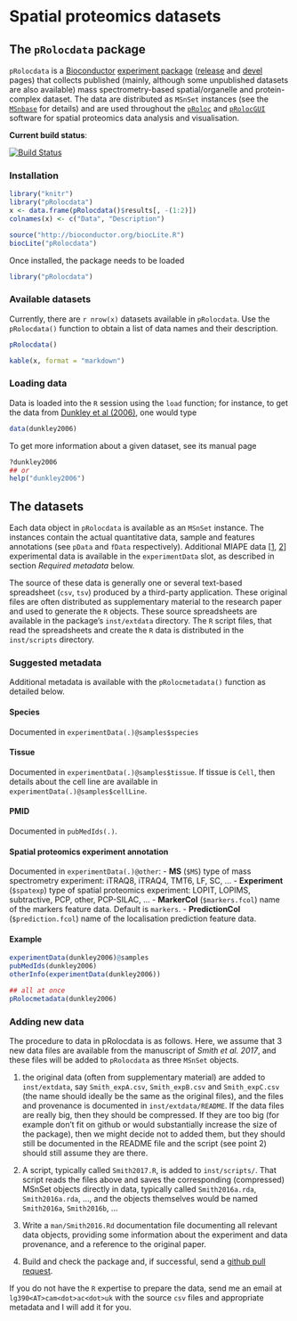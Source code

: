 Spatial proteomics datasets
============================

## The `pRolocdata` package

`pRolocdata` is a [Bioconductor](http://bioconductor.org/)
[experiment package](http://bioconductor.org/packages/release/BiocViews.html#___ExperimentData)
([release](http://bioconductor.org/packages/release/data/experiment/html/pRolocdata.html)
and
[devel](http://bioconductor.org/packages/devel/data/experiment/html/pRolocdata.html)
pages) that collects published (mainly, although some unpublished
datasets are also available) mass spectrometry-based spatial/organelle
and protein-complex dataset. The data are distributed as `MSnSet`
instances (see the
[`MSnbase`](http://www.bioconductor.org/packages/release/bioc/html/MSnbase.html)
for details) and are used throughout the
[`pRoloc`](http://bioconductor.org/packages/release/data/experiment/html/pRolocdata.html)
and
[`pRolocGUI`](http://bioconductor.org/packages/devel/bioc/html/pRolocGUI.html)
software for spatial proteomics data analysis and visualisation.

**Current build status**:

[![Build Status](https://travis-ci.org/lgatto/pRolocdata.svg?branch=master)](https://travis-ci.org/lgatto/pRolocdata)

### Installation

```r
library("knitr")
library("pRolocdata")
x <- data.frame(pRolocdata()$results[, -(1:2)])
colnames(x) <- c("Data", "Description")
```

```r
source("http://bioconductor.org/biocLite.R")
biocLite("pRolocdata")
```

Once installed, the package needs to be loaded

```r
library("pRolocdata")
```

### Available datasets

Currently, there are `r nrow(x)` datasets available in
`pRolocdata`. Use the `pRolocdata()` function to obtain a list of data
names and their description.

```r
pRolocdata()
```

```r
kable(x, format = "markdown")
```

### Loading data

Data is loaded into the `R` session using the `load` function; for
instance, to get the data from
[Dunkley et al (2006)](http://www.pnas.org/content/103/17/6518.abstract),
one would type

```r
data(dunkley2006)
```

To get more information about a given dataset, see its manual page

```r
?dunkley2006
## or
help("dunkley2006")
```

## The datasets

Each data object in `pRolocdata` is available as an `MSnSet`
instance. The instances contain the actual quantitative data, sample
and features annotations (see `pData` and `fData`
respectively). Additional MIAPE data
[[1](https://en.wikipedia.org/wiki/Minimum_Information_About_a_Proteomics_Experiment),
[2](http://www.nature.com/nbt/journal/v25/n8/abs/nbt1329.html)]
experimental data is available in the `experimentData` slot, as
described in section *Required metadata* below.

The source of these data is generally one or several text-based
spreadsheet (`csv`, `tsv`) produced by a third-party
application. These original files are often distributed as
supplementary material to the research paper and used to generate the
`R` objects. These source spreadsheets are available in the package's
`inst/extdata` directory. The `R` script files, that read the
spreadsheets and create the `R` data is distributed in the
`inst/scripts` directory.

### Suggested metadata

Additional metadata is available with the `pRolocmetadata()` function
as detailed below.

#### Species
Documented in `experimentData(.)@samples$species`

#### Tissue

Documented in `experimentData(.)@samples$tissue`. If tissue is `Cell`,
then details about the cell line are available in
`experimentData(.)@samples$cellLine`.

#### PMID
Documented in `pubMedIds(.)`.

#### Spatial proteomics experiment annotation

Documented in `experimentData(.)@other`:
  - **MS** (`$MS`) type of mass spectrometry experiment: iTRAQ8,
	iTRAQ4, TMT6, LF, SC, ...
  - **Experiment** (`$spatexp`) type of spatial proteomics
	experiment: LOPIT, LOPIMS, subtractive, PCP, other, PCP-SILAC,
	...
  - **MarkerCol** (`$markers.fcol`) name of the markers feature
	data. Default is `markers`.
  - **PredictionCol** (`$prediction.fcol`) name of the localisation
	prediction feature data.

#### Example

```r
experimentData(dunkley2006)@samples
pubMedIds(dunkley2006)
otherInfo(experimentData(dunkley2006))

## all at once
pRolocmetadata(dunkley2006)
```

### Adding new data

The procedure to data in pRolocdata is as follows. Here, we assume
that 3 new data files are available from the manuscript of *Smith et
al. 2017*, and these files will be added to `pRolocdata` as three
`MSnSet` objects.


1. the original data (often from supplementary material) are added to
   `inst/extdata`, say `Smith_expA.csv`, `Smith_expB.csv` and
   `Smith_expC.csv` (the name should ideally be the same as the
   original files), and the files and provenance is documented in
   `inst/extdata/README`. If the data files are really big, then they
   should be compressed. If they are too big (for example don't fit on
   github or would substantially increase the size of the package),
   then we might decide not to added them, but they should still be
   documented in the README file and the script (see point 2) should
   still assume they are there.

2. A script, typically called `Smith2017.R`, is added to
   `inst/scripts/`. That script reads the files above and saves the
   corresponding (compressed) MSnSet objects directly in data,
   typically called `Smith2016a.rda`, `Smith2016a.rda`, ..., and the
   objects themselves would be named `Smith2016a`, `Smith2016b`, ...

3. Write a `man/Smith2016.Rd` documentation file documenting all
   relevant data objects, providing some information about the
   experiment and data provenance, and a reference to the original
   paper.

4. Build and check the package and, if successful, send a [github pull
   request](https://github.com/lgatto/pRolocdata).


If you do not have the `R` expertise to prepare the data, send me an
email at `lg390<AT>cam<dot>ac<dot>uk` with the source `csv` files and
appropriate metadata and I will add it for you.

